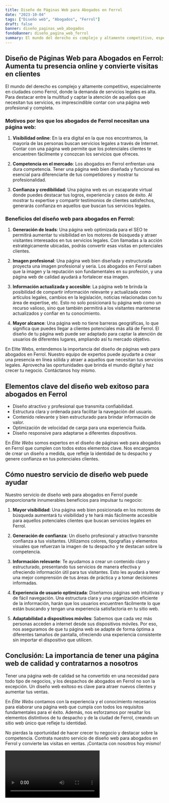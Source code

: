 ```yaml
---
title: Diseño de Páginas Web para Abogados en Ferrol
date: "2023-10-04"
tags: ["Diseño web", "Abogados", "Ferrol"]
draft: false
banner: diseño_paginas_web_abogados
fondoBanner: diseño_pagina_web_ferrol
summary: El mundo del derecho es complejo y altamente competitivo, especialmente en ciudades como Ferrol, donde la demanda de servicios legales es alta. Para destacar entre la multitud y captar la atención de aquellos que necesitan tus servicios, es imprescindible contar con una página web profesional y completa.
---
```



## Diseño de Páginas Web para Abogados en Ferrol: Aumenta tu presencia online y convierte visitas en clientes

El mundo del derecho es complejo y altamente competitivo, especialmente en ciudades como Ferrol, donde la demanda de servicios legales es alta. Para destacar entre la multitud y captar la atención de aquellos que necesitan tus servicios, es imprescindible contar con una página web profesional y completa.

### Motivos por los que los abogados de Ferrol necesitan una página web:

1. **Visibilidad online**: En la era digital en la que nos encontramos, la mayoría de las personas buscan servicios legales a través de Internet. Contar con una página web permite que los potenciales clientes te encuentren fácilmente y conozcan los servicios que ofreces.

2. **Competencia en el mercado**: Los abogados en Ferrol enfrentan una dura competencia. Tener una página web bien diseñada y funcional es esencial para diferenciarte de tus competidores y mostrar tu profesionalidad.

3. **Confianza y credibilidad**: Una página web es un escaparate virtual donde puedes destacar tus logros, experiencia y casos de éxito. Al mostrar tu expertise y compartir testimonios de clientes satisfechos, generarás confianza en aquellos que buscan tus servicios legales.

### Beneficios del diseño web para abogados en Ferrol:

1. **Generación de leads**: Una página web optimizada para el SEO te permitirá aumentar tu visibilidad en los motores de búsqueda y atraer visitantes interesados en tus servicios legales. Con llamadas a la acción estratégicamente ubicadas, podrás convertir esas visitas en potenciales clientes.

2. **Imagen profesional**: Una página web bien diseñada y estructurada proyecta una imagen profesional y seria. Los abogados en Ferrol saben que la imagen y la reputación son fundamentales en su profesión, y una página web de calidad ayudará a fortalecer esa imagen.

3. **Información actualizada y accesible**: La página web te brinda la posibilidad de compartir información relevante y actualizada como artículos legales, cambios en la legislación, noticias relacionadas con tu área de expertise, etc. Esto no solo posicionará tu página web como un recurso valioso, sino que también permitirá a los visitantes mantenerse actualizados y confiar en tu conocimiento.

4. **Mayor alcance**: Una página web no tiene barreras geográficas, lo que significa que puedes llegar a clientes potenciales más allá de Ferrol. El diseño de tu página web puede ser adaptado para captar la atención de usuarios de diferentes lugares, ampliando así tu mercado objetivo.

En Elite Webs, entendemos la importancia del diseño de páginas web para abogados en Ferrol. Nuestro equipo de expertos puede ayudarte a crear una presencia en línea sólida y atraer a aquellos que necesitan tus servicios legales. Aprovecha las oportunidades que brinda el mundo digital y haz crecer tu negocio. Contáctanos hoy mismo.

<GifSeo />

<Cta />

## Elementos clave del diseño web exitoso para abogados en Ferrol

- Diseño atractivo y profesional que transmita confiabilidad.
- Estructura clara y ordenada para facilitar la navegación del usuario.
- Contenido relevante y bien estructurado para brindar información de valor.
- Optimización de velocidad de carga para una experiencia fluida.
- Diseño responsive para adaptarse a diferentes dispositivos.

En _Élite Webs_ somos expertos en el diseño de páginas web para abogados en Ferrol que cumplen con todos estos elementos clave. Nos encargamos de crear un diseño a medida, que refleje la identidad de tu despacho y genere confianza en tus potenciales clientes.

## Cómo nuestro servicio de diseño web puede ayudar

Nuestro servicio de diseño web para abogados en Ferrol puede proporcionarte innumerables beneficios para impulsar tu negocio:

1. **Mayor visibilidad**: Una página web bien posicionada en los motores de búsqueda aumentará tu visibilidad y te hará más fácilmente accesible para aquellos potenciales clientes que buscan servicios legales en Ferrol.

2. **Generación de confianza**: Un diseño profesional y atractivo transmite confianza a tus visitantes. Utilizamos colores, tipografías y elementos visuales que refuerzan la imagen de tu despacho y te destacan sobre la competencia.

3. **Información relevante**: Te ayudamos a crear un contenido claro y estructurado, presentando tus servicios de manera efectiva y ofreciendo información útil para tus visitantes. Esto les ayudará a tener una mejor comprensión de tus áreas de práctica y a tomar decisiones informadas.

4. **Experiencia de usuario optimizada**: Diseñamos páginas web intuitivas y de fácil navegación. Una estructura clara y una organización eficiente de la información, harán que los usuarios encuentren fácilmente lo que están buscando y tengan una experiencia satisfactoria en tu sitio web.

5. **Adaptabilidad a dispositivos móviles**: Sabemos que cada vez más personas acceden a internet desde sus dispositivos móviles. Por eso, nos aseguramos de que tu página web se adapte de forma óptima a diferentes tamaños de pantalla, ofreciendo una experiencia consistente sin importar el dispositivo que utilicen.

## Conclusión: La importancia de tener una página web de calidad y contratarnos a nosotros

Tener una página web de calidad se ha convertido en una necesidad para todo tipo de negocios, y los despachos de abogados en Ferrol no son la excepción. Un diseño web exitoso es clave para atraer nuevos clientes y aumentar tus ventas.

En _Élite Webs_ contamos con la experiencia y el conocimiento necesarios para elaborar una página web que cumpla con todos los requisitos fundamentales para el éxito. Además, nos esforzamos por resaltar los elementos distintivos de tu despacho y de la ciudad de Ferrol, creando un sitio web único que refleje tu identidad.

No pierdas la oportunidad de hacer crecer tu negocio y destacar sobre la competencia. Contrata nuestro servicio de diseño web para abogados en Ferrol y convierte las visitas en ventas. ¡Contacta con nosotros hoy mismo!

<Video />

<CtaBot job="Abogados" city="Ferrol" />

<Gmaps query="Ferrol+españa+maps" />

